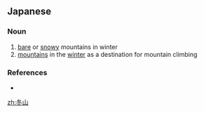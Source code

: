 ==Japanese==
{{ja-kanjitab|ふゆ|やま|yomi=kun}}

===Noun===
{{ja-noun|ふゆやま}}

# [[bare]] or [[snowy]] mountains in winter
# [[mountains]] in the [[winter]] as a destination for mountain climbing
#: {{ja-usex|'''冬山'''の怖さを知らない。|'''ふゆやま''' の こわさ を しらない。|You do not know how dangerous the mountains are in the winter.}}

===References===
* {{R:Kojien}}

[[zh:冬山]]